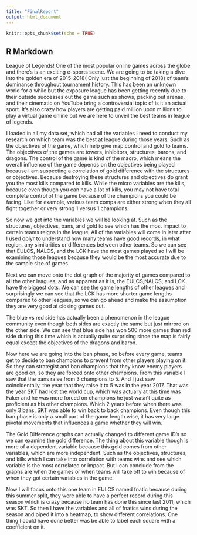 ---
title: "FinalReport"
output: html_document
---

```{r setup, include=FALSE}
knitr::opts_chunk$set(echo = TRUE)
```

## R Markdown

  League of Legends! One of the most popular online games across the globe and there's is an exciting e-sports scene. We are going to be taking a dive into the golden era of 2015-2018( Only just the beginning of 2018) of team's dominance throughout tournament history. This has been an unknown world for a while but the exposure league has been getting recently due to their outside successes out the game such as shows, packing out arenas, and their cinematic on YouTube bring a controversial topic of is it an actual sport. It's also crazy how players are getting paid million upon millions to play a virtual game online but we are here to unveil the best teams in league of legends.

I loaded in all my data set, which had all the variables I need to conduct my research on which team was the best at league during those years. Such as the objectives of the game, which help give map control and gold to teams. The objectives of the games are towers, inhibitors, structures, barons, and dragons. The control of the game is kind of the macro, which means the overall influence of the game depends on the objectives being played because I am suspecting a correlation of gold difference with the structures or objectives. Because destroying these structures and objectives do grant you the most kills compared to kills. While the micro variables are the kills, because even though you can have a lot of kills, you may not have total complete control of the game because of the champions you could be facing. Like for example, various team comps are either strong when they all fight together or very strong 1 versus 1 champions.  

So now we get into the variables we will be looking at. Such as the structures, objectives, bans, and gold to see which has the most impact to certain teams reigns in the league. All of the variables will come in later after I used dplyr to understand how many teams have good records, in what region, any similarities or differences between other teams. So we can see that EULCS, NALCS, and the LCK have the most games played so I will be examining those leagues because they would be the most accurate due to the sample size of games.

Next we can move onto the dot graph of the majority of games compared to all the other leagues, and as apparent as it is, the EULCS,NALCS, and LCK have the biggest dots. We can see the game lengths of other leagues and surprisingly we can see that the LCK has more shorter game lengths compared to other leagues, so we can go ahead and make the assumption they are very good at closing games out.

The blue vs red side has actually been a phenomenon in the league community even though both sides are exactly the same but just mirrord on the other side. We can see that blue side has won 500 more games than red side during this time which is actually quite surprising since the map is fairly equal except the objectives of the dragons and baron.

Now here we are going into the ban phase, so before every game, teams get to decide to ban champions to prevent from other players playing on it. So they can strategist and ban champions that they know enemy players are good on, so they are forced onto other champions. From this variable I saw that the bans raise from 3 champions to 5. And I just saw coincidentally, the year that they raise it to 5 was in the year 2017. That was the year SKT had lost the world cup, which was actually at this time was Faker and he was more forced on champions he just wasn't quite as proficient as his other champions. Which 2 years before when there was only 3 bans, SKT was able to win back to back champions. Even though this ban phase is only a small part of the game length wise, it has very large pivotal movements that influences a game whether they will win. 

The Gold Difference graphs can actually changed to different game ID's so we can examine the gold difference. The thing about this variable though is more of a dependent variable because this gold comes from other variables, which are more independent. Such as the objectives, structures, and kills which I can take into correlation with teams wins and see which variable is the most correlated or impact. But I can conclude from the graphs are when the games or when teams will take off to win because of when they got certain variables in the game.

Now I will focus onto this one team in EULCS named fnatic because during this summer split, they were able to have a perfect record during this season which is crazy because no team has done this since last 2011, which was SKT. So then I have the variables and all of fnatics wins during the season and piped it into a heatmap, to show different correlations. One thing I could have done better was be able to label each square with a coefficient on it.
